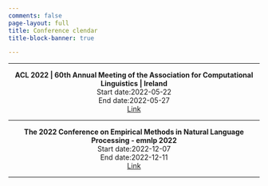 ```yaml
---
comments: false
page-layout: full
title: Conference clendar
title-block-banner: true

---
```

<hr>

<p style="text-align: center;"> 
<strong> ACL 2022 |  60th Annual Meeting of the Association for Computational Linguistics | Ireland </strong>
<br>
Start date:2022-05-22
<br>
End date:2022-05-27
<br>
<a href=2022-05-27>Link</a>
<hr>
</p> 

<p style="text-align: center;"> 
<strong> The 2022 Conference on Empirical Methods in Natural Language Processing - emnlp 2022 </strong>
<br>
Start date:2022-12-07
<br>
End date:2022-12-11
<br>
<a href=2022-12-11>Link</a>
<hr>
</p> 
